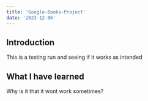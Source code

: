 ```yaml
---
title: 'Google-Books-Project'
date: '2023-12-06'
---
```


## Introduction
This is a testing run and seeing if it works as intended

## What I have learned
Why is it that it wont work sometimes?
